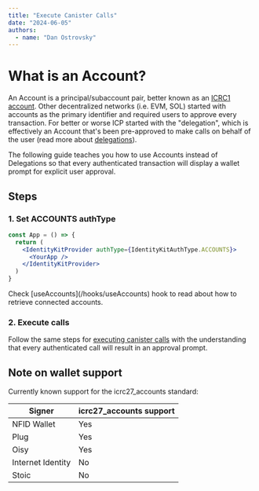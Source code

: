 ```yaml
---
title: "Execute Canister Calls"
date: "2024-06-05"
authors:
  - name: "Dan Ostrovsky"
---
```



# What is an Account?

An Account is a principal/subaccount pair, better known as an
[ICRC1 account](https://internetcomputer.org/docs/current/references/icrc1-standard#textual-encoding-of-accounts).
Other decentralized networks (i.e. EVM, SOL) started with accounts as the primary identifier and
required users to approve every transaction. For better or worse ICP started with the "delegation",
which is effectively an Account that's been pre-approved to make calls on behalf of the user (read
more about [delegations](/miscellaneous/delegation-toolkit)).

The following guide teaches you how to use Accounts instead of Delegations so that every
authenticated transaction will display a wallet prompt for explicit user approval.

## Steps

### 1. Set ACCOUNTS authType

```jsx
const App = () => {
  return (
    <IdentityKitProvider authType={IdentityKitAuthType.ACCOUNTS}>
      <YourApp />
    </IdentityKitProvider>
  )
}
```

<Callout type="info" emoji="ℹ️">
  Check [useAccounts](/hooks/useAccounts) hook to read about how to retrieve connected accounts.
</Callout>

### 2. Execute calls

Follow the same steps for [executing canister calls](/getting-started/executing-canister-calls) with
the understanding that every authenticated call will result in an approval prompt.

## Note on wallet support

Currently known support for the icrc27_accounts standard:

| Signer            | icrc27_accounts support |
| ----------------- | ----------------------- |
| NFID Wallet       | Yes                     |
| Plug              | Yes                     |
| Oisy              | Yes                     |
| Internet Identity | No                      |
| Stoic             | No                      |
